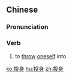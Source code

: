 ==Chinese==
{{zh-forms}}

===Pronunciation===
{{zh-pron
|m=tóushēn
|c=tau4 san1
|mn=qz,xm,zz:tâu-sin/qz:tiô-sin
|cat=v
}}

===Verb===
{{zh-verb}}

# to [[throw]] [[oneself]] into

[[ko:投身]]
[[hu:投身]]
[[zh:投身]]